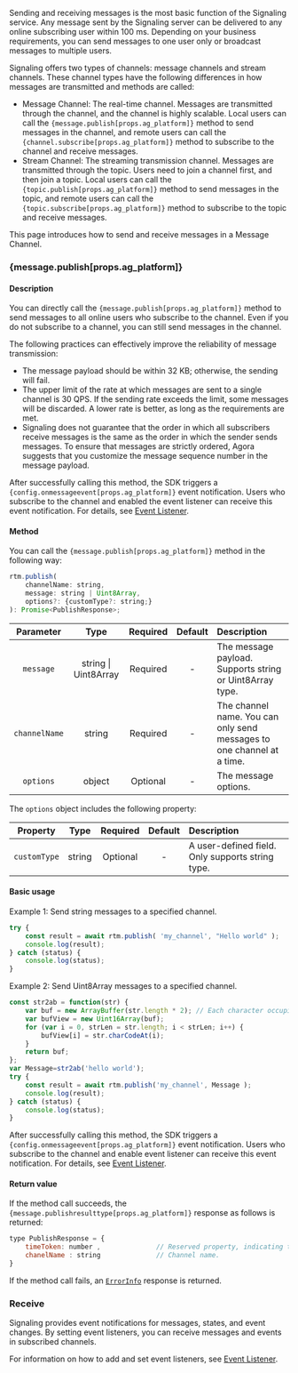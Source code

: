 
Sending and receiving messages is the most basic function of the Signaling service. Any message sent by the Signaling server can be delivered to any online subscribing user within 100 ms. Depending on your business requirements, you can send messages to one user only or broadcast messages to multiple users.

Signaling offers two types of channels: message channels and stream channels. These channel types have the following differences in how messages are transmitted and methods are called:

- Message Channel: The real-time channel. Messages are transmitted through the channel, and the channel is highly scalable. Local users can call the <code>{message.publish[props.ag_platform]}</code> method to send messages in the channel, and remote users can call the <code>{channel.subscribe[props.ag_platform]}</code> method to subscribe to the channel and receive messages.
- Stream Channel: The streaming transmission channel. Messages are transmitted through the topic. Users need to join a channel first, and then join a topic. Local users can call the <code>{topic.publish[props.ag_platform]}</code> method to send messages in the topic, and remote users can call the <code>{topic.subscribe[props.ag_platform]}</code> method to subscribe to the topic and receive messages.

This page introduces how to send and receive messages in a Message Channel.

### {message.publish[props.ag_platform]}

#### Description

You can directly call the <code>{message.publish[props.ag_platform]}</code> method to send messages to all online users who subscribe to the channel. Even if you do not subscribe to a channel, you can still send messages in the channel.

<Admonition type="info" title="Information">The following practices can effectively improve the reliability of message transmission:<ul><li>The message payload should be within 32 KB; otherwise, the sending will fail.</li><li>The upper limit of the rate at which messages are sent to a single channel is 30 QPS. If the sending rate exceeds the limit, some messages will be discarded. A lower rate is better, as long as the requirements are met.</li><li>Signaling does not guarantee that the order in which all subscribers receive messages is the same as the order in which the sender sends messages. To ensure that messages are strictly ordered, Agora suggests that you customize the message sequence number in the message payload.</li></ul></Admonition>

After successfully calling this method, the SDK triggers a <code>{config.onmessageevent[props.ag_platform]}</code> event notification. Users who subscribe to the channel and enabled the event listener can receive this event notification. For details, see <a href="../toc-configuration/configuration#Event-Listener">Event Listener</a>.

#### Method

You can call the <code>{message.publish[props.ag_platform]}</code> method in the following way:

```javascript
rtm.publish(
    channelName: string,
    message: string | Uint8Array,
    options?: {customType?: string;}
): Promise<PublishResponse>;
```

|   Parameter   |       Type        | Required | Default | Description                                                  |
| :-----------: | :---------------: | :------: | :-----: | :----------------------------------------------------------- |
|   `message`   | string \| Uint8Array | Required |    -    | The message payload. Supports string or Uint8Array type. |
| `channelName` |      string       | Required |    -    | The channel name. You can only send messages to one channel at a time. |
|   `options`   |      object       | Optional |    -    | The message options.                                         |

The `options` object includes the following property:

|  Property   |  Type  | Required | Default | Description                                      |
| :----------: | :----: | :------: | :-----: | :----------------------------------------------- |
| `customType` | string | Optional |    -    | A user-defined field. Only supports string type. |

#### Basic usage

Example 1: Send string messages to a specified channel.

```javascript 
try {
    const result = await rtm.publish( 'my_channel', "Hello world" );
    console.log(result);
} catch (status) {
    console.log(status);
}
```

Example 2: Send Uint8Array messages to a specified channel.

```javascript 
const str2ab = function(str) {
    var buf = new ArrayBuffer(str.length * 2); // Each character occupies 2 bytes.
    var bufView = new Uint16Array(buf);
    for (var i = 0, strLen = str.length; i < strLen; i++) {
        bufView[i] = str.charCodeAt(i);
    }
    return buf;
};
var Message=str2ab('hello world');
try {
    const result = await rtm.publish('my_channel', Message );
    console.log(result);
} catch (status) {
    console.log(status);
}
```

<Admonition type="info" title="Information">After successfully calling this method, the SDK triggers a <code>{config.onmessageevent[props.ag_platform]}</code> event notification. Users who subscribe to the channel and enable event listener can receive this event notification. For details, see <a href="../toc-configuration/configuration#Event-Listener">Event Listener</a>.</Admonition>

#### Return value

If the method call succeeds, the <code>{message.publishresulttype[props.ag_platform]}</code> response as follows is returned:

```js 
type PublishResponse = {
    timeToken: number ,              // Reserved property, indicating the timestamp of the successful operation.
    chanelName : string              // Channel name.
}
```

If the method call fails, an [`ErrorInfo`](#errorinfo) response is returned.

### Receive

Signaling provides event notifications for messages, states, and event changes. By setting event listeners, you can receive messages and events in subscribed channels.

For information on how to add and set event listeners, see <a href="../toc-configuration/configuration#Event-Listener">Event Listener</a>.